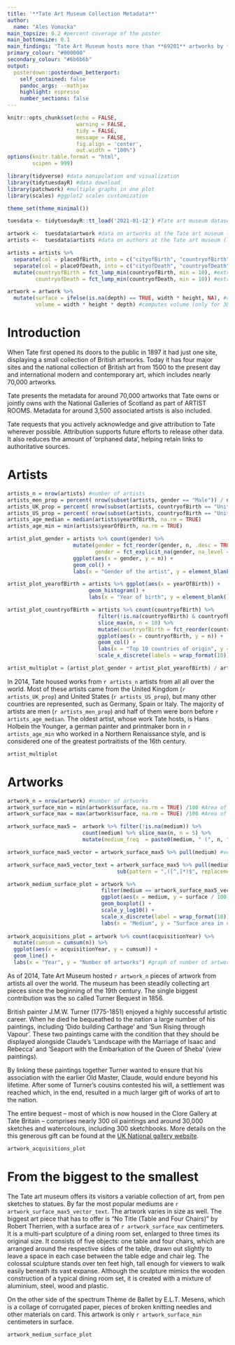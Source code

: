 ```yaml
---
title: '**Tate Art Museum Collection Metadata**'
author:
  name: "Ales Vomacka"
main_topsize: 0.2 #percent coverage of the poster
main_bottomsize: 0.1
main_findings: "Tate Art Museum hosts more than **69201** artworks by **3532** artists"
primary_colour: "#000000"
secondary_colour: "#6b6b6b"
output: 
  posterdown::posterdown_betterport:
    self_contained: false
    pandoc_args: --mathjax
    highlight: espresso
    number_sections: false
---
```


```r
knitr::opts_chunk$set(echo = FALSE,
                      warning = FALSE,
                      tidy = FALSE,
                      message = FALSE,
                      fig.align = 'center',
                      out.width = "100%")
options(knitr.table.format = "html",
        scipen = 999)
```

```r
library(tidyverse) #data manipulation and visualization
library(tidytuesdayR) #data download
library(patchwork) #multiple graphs in one plot
library(scales) #ggplot2 scales customization

theme_set(theme_minimal())

tuesdata <- tidytuesdayR::tt_load('2021-01-12') #Tate art museum datasets, use tidytuesdayR::readme() for details

artwork <-  tuesdata$artwork #data on artworks at the Tate art museum (last updated 2014)
artists <-  tuesdata$artists #data on authors at the Tate art museum (last updated 2014)
```

```r
artists = artists %>%
  separate(col = placeOfBirth, into = c("cityofBirth", "countryofBirth"), sep = ", ", remove = FALSE) %>% 
  separate(col = placeOfDeath, into = c("cityofDeath", "countryofDeath"), sep = ", ", remove = FALSE) %>% 
  mutate(countryofBirth = fct_lump_min(countryofBirth, min = 10), #extracts country and city of birth, moves countries with less than 10 artists to "Other"
         countryofDeath = fct_lump_min(countryofDeath, min = 10)) #extracts country and city of death, moves countries with less than 10 artists to "Other"

artwork = artwork %>% 
  mutate(surface = ifelse(is.na(depth) == TRUE, width * height, NA), #computes surface (only for 2D artworks)
         volume = width * height * depth) #computes volume (only for 3D artworks)
```

# Introduction

When Tate first opened its doors to the public in 1897 it had just one site, displaying a small collection of British artworks. Today it has four major sites and the national collection of British art from 1500 to the present day and international modern and contemporary art, which includes nearly 70,000 artworks.

Tate presents the metadata for around 70,000 artworks that Tate owns or jointly owns with the National Galleries of Scotland as part of ARTIST ROOMS. Metadata for around 3,500 associated artists is also included.

Tate requests that you actively acknowledge and give attribution to Tate wherever possible. Attribution supports future efforts to release other data. It also reduces the amount of ‘orphaned data’, helping retain links to authoritative sources.

# Artists

```r
artists_n = nrow(artists) #number of artists
artists_men_prop = percent( nrow(subset(artists, gender == "Male")) / nrow(artists) ) #proportion of male artists
artists_UK_prop = percent( nrow(subset(artists, countryofBirth == "United Kingdom")) / nrow(artists) ) #proportion of UK artists
artists_US_prop = percent( nrow(subset(artists, countryofBirth == "United States")) / nrow(artists) ) #propportion of US artists
artists_age_median = median(artists$yearOfBirth, na.rm = TRUE)
artists_age_min = min(artists$yearOfBirth, na.rm = TRUE)

artist_plot_gender = artists %>% count(gender) %>%
                     mutate(gender = fct_reorder(gender, n, .desc = TRUE),
                            gender = fct_explicit_na(gender, na_level = "Unknown")) %>% 
                     ggplot(aes(x = gender, y = n)) +
                     geom_col() +
                     labs(x = "Gender of the artist", y = element_blank()) #gender of artists plot

artist_plot_yearofBirth = artists %>% ggplot(aes(x = yearOfBirth)) +
                          geom_histogram() +
                          labs(x = "Year of birth", y = element_blank()) #birth year of artists plot

artist_plot_countryofBirth = artists %>% count(countryofBirth) %>% 
                             filter(!is.na(countryofBirth) & countryofBirth != "Other") %>% 
                             slice_max(n, n = 10) %>% 
                             mutate(countryofBirth = fct_reorder(countryofBirth, n, .desc = TRUE)) %>% 
                             ggplot(aes(x = countryofBirth, y = n)) +
                             geom_col() +
                             labs(x = "Top 10 countries of origin", y = element_blank()) +
                             scale_x_discrete(labels = wrap_format(10)) #artists country of origin plot

artist_multiplot = (artist_plot_gender + artist_plot_yearofBirth) / artist_plot_countryofBirth #combines 3 plots above into single one
```

In 2014, Tate housed works from `r artists_n` artists from all all over the world. Most of these artists came from the United Kingdom (`r artists_UK_prop`) and United States (`r artists_US_prop`), but many other countries are represented, such as Germany, Spain or Italy. The majority of artists are men (`r artists_men_prop`) and half of them were born before `r artists_age_median`. The oldest artist, whose work Tate hosts, is Hans Holbein the Younger, a german painter and printmaker born in `r artists_age_min` who worked in a Northern Renaissance style, and is considered one of the greatest portraitists of the 16th century.

```r
artist_multiplot
```

# Artworks

```r
artwork_n = nrow(artwork) #number of artworks
artwork_surface_min = min(artwork$surface, na.rm = TRUE) /100 #Area of the smallest artwork (only 2D)
artwork_surface_max = max(artwork$surface, na.rm = TRUE) /100 #Area of the biggest artwork (only 2D)

artwork_surface_max5 =  artwork %>% filter(!is.na(medium)) %>%  
                        count(medium) %>% slice_max(n, n = 5) %>% 
                        mutate(medium_freq  = paste0(medium, " (", n, " pieces)")) #5 largest medium groups

artwork_surface_max5_vector = artwork_surface_max5 %>% pull(medium) #vector of the TOP 5 most common mediums

artwork_surface_max5_vector_text = artwork_surface_max5 %>% pull(medium_freq) %>% paste(collapse = ", ") %>%
                                   sub(pattern = ",([^,]*)$", replacement = " and\\1") #text vector of the TOP 5 most common mediums

artwork_medium_surface_plot = artwork %>%  
                              filter(medium == artwork_surface_max5_vector) %>% 
                              ggplot(aes(x = medium, y = surface / 100)) +
                              geom_boxplot() +
                              scale_y_log10() +
                              scale_x_discrete(label = wrap_format(10)) +
                              labs(x = "Medium", y = "Surface area in centimeters") #graph of artwork size per medium (TOP 5)
  
artwork_acquisitions_plot = artwork %>% count(acquisitionYear) %>% 
  mutate(cumsum = cumsum(n)) %>% 
  ggplot(aes(x = acquisitionYear, y = cumsum)) +
  geom_line() +
  labs(x = "Year", y = "Number of artworks") #graph of number of artworks by year
```

As of 2014, Tate Art Museum hosted `r artwork_n` pieces of artwork from artists all over the world. The museum has been steadily collecting art pieces since the beginning of the 19th century. The single biggest contribution was the so called Turner Bequest in 1856.

British painter J.M.W. Turner (1775-1851) enjoyed a highly successful artistic career. When he died he bequeathed to the nation a large number of his paintings, including 'Dido building Carthage' and 'Sun Rising through Vapour'. These two paintings came with the condition that they should be displayed alongside Claude’s 'Landscape with the Marriage of Isaac and Rebecca' and 'Seaport with the Embarkation of the Queen of Sheba' (view paintings).

By linking these paintings together Turner wanted to ensure that his association with the earlier Old Master, Claude, would endure beyond his lifetime. After some of Turner’s cousins contested his will, a settlement was reached which, in the end, resulted in a much larger gift of works of art to the nation.

The entire bequest – most of which is now housed in the Clore Gallery at Tate Britain – comprises nearly 300 oil paintings and around 30,000 sketches and watercolours, including 300 sketchbooks. More details on the this generous gift can be found at the [UK National gallery website](https://www.nationalgallery.org.uk/about-us/history/the-turner-bequest).

```r
artwork_acquisitions_plot
```

# From the biggest to the smallest

The Tate art museum offers its visitors a variable collection of art, from pen sketches to statues. By far the most popular mediums are `r artwork_surface_max5_vector_text`. The artwork varies in size as well. The biggest art piece that has to offer is "No Title (Table and Four Chairs)" by Robert Therrien, with a surface area of `r artwork_surface_max` centimeters. It is a multi-part sculpture of a dining room set, enlarged to three times its original size. It consists of five objects: one table and four chairs, which are arranged around the respective sides of the table, drawn out slightly to leave a space in each case between the table edge and chair leg. The colossal sculpture stands over ten feet high, tall enough for viewers to walk easily beneath its vast expanse. Although the sculpture mimics the wooden construction of a typical dining room set, it is created with a mixture of aluminium, steel, wood and plastic.

On the other side of the spectrum Thème de Ballet by E.L.T. Mesens, which is a collage of corrugated paper, pieces of broken knitting needles and other materials on card. This artwork is only `r artwork_surface_min` centimeters in surface.

```r
artwork_medium_surface_plot
```